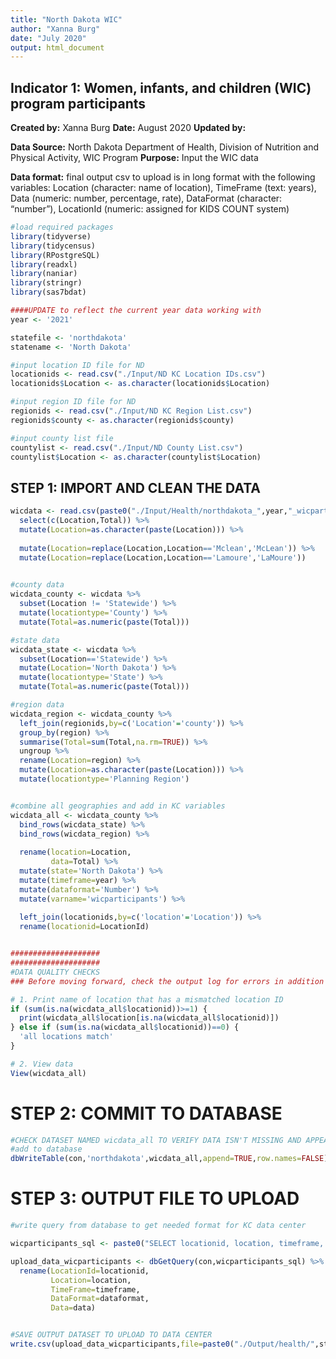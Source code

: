 ```yaml
---
title: "North Dakota WIC"
author: "Xanna Burg"
date: "July 2020"
output: html_document
---
```


## Indicator 1: Women, infants, and children (WIC) program participants

**Created by:** Xanna Burg
**Date:** August 2020
**Updated by:**

**Data Source:** North Dakota Department of Health, Division of Nutrition and Physical Activity, WIC Program
**Purpose:** Input the WIC data

**Data format:** final output csv to upload is in long format with the following variables: Location (character: name of location), TimeFrame (text: years), Data (numeric: number, percentage, rate), DataFormat (character: "number"), LocationId (numeric: assigned for KIDS COUNT system)


```r
#load required packages
library(tidyverse)
library(tidycensus)
library(RPostgreSQL)
library(readxl)
library(naniar)
library(stringr)
library(sas7bdat)
```

```r
####UPDATE to reflect the current year data working with
year <- '2021'

statefile <- 'northdakota'
statename <- 'North Dakota'

#input location ID file for ND
locationids <- read.csv("./Input/ND KC Location IDs.csv")
locationids$Location <- as.character(locationids$Location)

#input region ID file for ND
regionids <- read.csv("./Input/ND KC Region List.csv")
regionids$county <- as.character(regionids$county)

#input county list file
countylist <- read.csv("./Input/ND County List.csv")
countylist$Location <- as.character(countylist$Location)
```


## STEP 1: IMPORT AND CLEAN THE DATA
```r
wicdata <- read.csv(paste0("./Input/Health/northdakota_",year,"_wicparticipants.csv")) %>%
  select(c(Location,Total)) %>%
  mutate(Location=as.character(paste(Location))) %>%
  
  mutate(Location=replace(Location,Location=='Mclean','McLean')) %>%
  mutate(Location=replace(Location,Location=='Lamoure','LaMoure')) 
  

#county data
wicdata_county <- wicdata %>%
  subset(Location != 'Statewide') %>%
  mutate(locationtype='County') %>%
  mutate(Total=as.numeric(paste(Total)))

#state data
wicdata_state <- wicdata %>%
  subset(Location=='Statewide') %>%
  mutate(Location='North Dakota') %>%
  mutate(locationtype='State') %>%
  mutate(Total=as.numeric(paste(Total)))

#region data
wicdata_region <- wicdata_county %>%
  left_join(regionids,by=c('Location'='county')) %>%
  group_by(region) %>%
  summarise(Total=sum(Total,na.rm=TRUE)) %>%
  ungroup %>%
  rename(Location=region) %>%
  mutate(Location=as.character(paste(Location))) %>%
  mutate(locationtype='Planning Region')


#combine all geographies and add in KC variables
wicdata_all <- wicdata_county %>%
  bind_rows(wicdata_state) %>%
  bind_rows(wicdata_region) %>%
  
  rename(location=Location,
         data=Total) %>%
  mutate(state='North Dakota') %>%
  mutate(timeframe=year) %>%
  mutate(dataformat='Number') %>%
  mutate(varname='wicparticipants') %>%
  
  left_join(locationids,by=c('location'='Location')) %>%
  rename(locationid=LocationId)


####################
####################
#DATA QUALITY CHECKS
### Before moving forward, check the output log for errors in addition to checking specifically for these quality checks

# 1. Print name of location that has a mismatched location ID
if (sum(is.na(wicdata_all$locationid))>=1) {
  print(wicdata_all$location[is.na(wicdata_all$locationid)])
} else if (sum(is.na(wicdata_all$locationid))==0) {
  'all locations match'
}

# 2. View data
View(wicdata_all)

```

# STEP 2: COMMIT TO DATABASE
```r
#CHECK DATASET NAMED wicdata_all TO VERIFY DATA ISN'T MISSING AND APPEARS CORRECT
#add to database
dbWriteTable(con,'northdakota',wicdata_all,append=TRUE,row.names=FALSE)

```

# STEP 3: OUTPUT FILE TO UPLOAD
```r
#write query from database to get needed format for KC data center

wicparticipants_sql <- paste0("SELECT locationid, location, timeframe, dataformat, data FROM northdakota WHERE timeframe='",year,"' AND varname='wicparticipants';")

upload_data_wicparticipants <- dbGetQuery(con,wicparticipants_sql) %>%
  rename(LocationId=locationid,
         Location=location,
         TimeFrame=timeframe,
         DataFormat=dataformat,
         Data=data)


#SAVE OUTPUT DATASET TO UPLOAD TO DATA CENTER
write.csv(upload_data_wicparticipants,file=paste0("./Output/health/",statefile,"_",year,"_wicparticipants.csv"),row.names=FALSE)
```
